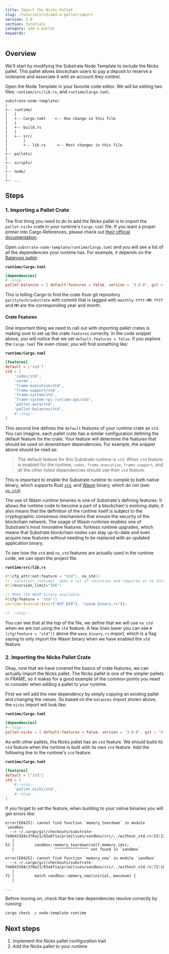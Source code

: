 ```yaml
---
title: Import the Nicks Pallet
slug: /tutorials/v3/add-a-pallet/import
version: 3.0 
section: tutorials
category: add a pallet
keywords:
---
```


## Overview

We'll start by modifying the Substrate Node Template to include the Nicks pallet. This
pallet allows blockchain users to pay a deposit to reserve a nickname and associate it with an
account they control.

Open the Node Template in your favorite code editor. We will be editing two files:
`runtime/src/lib.rs`, and `runtime/Cargo.toml`.

```text
substrate-node-template/
|
+-- runtime/
|   |
|   +-- Cargo.toml    <-- One change in this file
|   |
|   +-- build.rs
|   |
|   +-- src/
|       |
|       +-- lib.rs     <-- Most changes in this file
|
+-- pallets/
|
+-- scripts/
|
+-- node/
|
+-- ...
```

## Steps
### 1. Importing a Pallet Crate

The first thing you need to do to add the Nicks pallet is to import the `pallet-nicks` crate in your
runtime's `Cargo.toml` file. If you want a proper primer into Cargo References, please check out
[their official documentation](https://doc.rust-lang.org/cargo/reference/index.html).

Open `substrate-node-template/runtime/Cargo.toml` and you will see a list of all the dependencies
your runtime has. For example, it depends on the [Balances pallet](/rustdocs/latest/pallet_balances/index.html):

**`runtime/Cargo.toml`**

```TOML
[dependencies]
#--snip--
pallet-balances = { default-features = false, version = '3.0.0', git = 'https://github.com/paritytech/substrate.git', tag = 'monthly-YYYY-MM' }
```

This is telling Cargo to find the crate from git repository `paritytech/substrate` with commit
that is tagged with `monthly-YYYY-MM`. `YYYY` and `MM` are the corresponding year and month.

#### Crate Features

One important thing we need to call out with importing pallet crates is making sure to set up the
crate `features` correctly. In the code snippet above, you will notice that we set
`default-features = false`. If you explore the `Cargo.toml` file even closer, you will find
something like:

**`runtime/Cargo.toml`**

```TOML
[features]
default = ['std']
std = [
    'codec/std',
    'serde',
    'frame-executive/std',
    'frame-support/std',
    'frame-system/std',
    'frame-system-rpc-runtime-api/std',
    'pallet-aura/std',
    'pallet-balances/std',
    #--snip--
]
```

This second line defines the `default` features of your runtime crate as `std`. You can imagine,
each pallet crate has a similar configuration defining the default feature for the crate. Your
feature will determine the features that should be used on downstream dependencies. For example, the
snippet above should be read as:

> The default feature for this Substrate runtime is `std`. When `std` feature is enabled for the
> runtime, `codec`, `frame-executive`, `frame-support`, and all the other listed
> dependencies should use their `std` feature.

This is important to enable the Substrate runtime to compile to both native binary, which supports
Rust [`std`](https://doc.rust-lang.org/std/), and [Wasm](https://webassembly.org/) binary, which
do not (see: [`no_std`](https://rust-embedded.github.io/book/intro/no-std.html)).

The use of Wasm runtime binaries is one of Substrate's defining features. It allows the runtime code
to become a part of a blockchain's evolving state; it also means that the definition of the runtime
itself is subject to the cryptographic consensus mechanisms that ensure the security of the
blockchain network. The usage of Wasm runtimes enables one of Substrate's most innovative features:
forkless runtime upgrades, which means that Substrate blockchain nodes can stay up-to-date and even
acquire new features without needing to be replaced with an updated application binary.

To see how the `std` and `no_std` features are actually used in the runtime code, we can open the
project file:

**`runtime/src/lib.rs`**

```rust
#![cfg_attr(not(feature = "std"), no_std)]
// `construct_runtime!` does a lot of recursion and requires us to increase the limit to 256.
#![recursion_limit="256"]

// Make the WASM binary available.
#[cfg(feature = "std")]
include!(concat!(env!("OUT_DIR"), "/wasm_binary.rs"));

// --snip--
```

You can see that at the top of the file, we define that we will use `no_std` when we are _not_ using
the `std` feature. A few lines lower you can see `#[cfg(feature = "std")]` above the
`wasm_binary.rs` import, which is a flag saying to only import the Wasm binary when we have enabled
the `std` feature.

### 2. Importing the Nicks Pallet Crate

Okay, now that we have covered the basics of crate features, we can actually import the Nicks
pallet. The Nicks pallet is one of the simpler pallets in FRAME, so it makes for a good example of
the common points you need to consider when adding a pallet to your runtime.

First we will add the new dependency by simply copying an existing pallet and changing the values.
So based on the `balances` import shown above, the `nicks` import will look like:

**`runtime/Cargo.toml`**

```TOML
[dependencies]
#--snip--
pallet-nicks = { default-features = false, version = '3.0.0', git = 'https://github.com/paritytech/substrate.git', tag = 'monthly-2021-05' }
```

As with other pallets, the Nicks pallet has an `std` feature. We should build its `std` feature
when the runtime is built with its own `std` feature. Add the following line to the runtime's `std`
feature.

**`runtime/Cargo.toml`**

```TOML
[features]
default = ["std"]
std = [
    #--snip--
    'pallet-nicks/std',
    #--snip--
]
```

If you forget to set the feature, when building to your native binaries you will get errors like:

```
error[E0425]: cannot find function `memory_teardown` in module `sandbox`
  --> ~/.cargo/git/checkouts/substrate-7e08433d4c370a21/83a6f1a/primitives/sandbox/src/../without_std.rs:53:12
   |
53 |         sandbox::memory_teardown(self.memory_idx);
   |                  ^^^^^^^^^^^^^^^ not found in `sandbox`

error[E0425]: cannot find function `memory_new` in module `sandbox`
  --> ~/.cargo/git/checkouts/substrate-7e08433d4c370a21/83a6f1a/primitives/sandbox/src/../without_std.rs:72:18
   |
72 |         match sandbox::memory_new(initial, maximum) {
   |

...
```

Before moving on, check that the new dependencies resolve correctly by running:

```bash
cargo check -p node-template-runtime
```

## Next steps 
1. Implement the Nicks pallet configuration trait
2. Add the Nicks pallet to your runtime 
